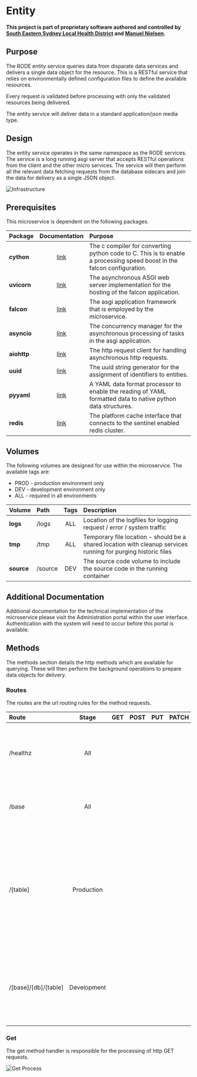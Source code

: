 # Entity

**This project is part of proprietary software authored and controlled by [South Eastern Sydney Local Health District](https://www.seslhd.health.nsw.gov.au/services-clinics/directory/research) and [Manuel Nielsen](mailto:Manuel.Nielsen@health.nsw.gov.au).**

## Purpose

The RODE entity service queries data from disparate data services and delivers a single data object for the resource. This is a RESTful service that relies on environmentally defined configuration files to define the available resources.

Every request is validated before processing with only the validated resources being delivered.

The entity service will deliver data in a standard application/json media type.

## Design

The entity service operates in the same namespace as the RODE services. The service is a long running asgi server that accepts RESTful operations from the client and the other micro services. The service will then perform all the relevant data fetching requests from the database sidecars and join the data for delivery as a single JSON object.

![Infrastructure](https://rode.forske.org/diagrams/entity/infrastructure.drawio.svg)

## Prerequisites

This microservice is dependent on the following packages.

| Package     |                     Documentation                      | Purpose                                                                                                                 |
| :---------- | :----------------------------------------------------: | :---------------------------------------------------------------------------------------------------------------------- |
| **cython**  |              [link](https://cython.org/)               | The c compiler for converting python code to C. This is to enable a processing speed boost in the falcon configuration. |
| **uvicorn** |            [link](https://www.uvicorn.org/)            | The asynchronous ASGI web server implementation for the hosting of the falcon application.                              |
| **falcon**  |    [link](https://falcon.readthedocs.io/en/stable/)    | The asgi application framework that is employed by the microservice.                                                    |
| **asyncio** | [link](https://docs.python.org/3/library/asyncio.html) | The concurrency manager for the asynchronous processing of tasks in the asgi application.                               |
| **aiohttp** |      [link](https://docs.aiohttp.org/en/stable/)       | The http request client for handling asynchronous http requests.                                                        |
| **uuid**    |  [link](https://docs.python.org/3/library/uuid.html)   | The uuid string generator for the assignment of identifiers to entities.                                                |
| **pyyaml**  |        [link](https://pypi.org/project/PyYAML/)        | A YAML data format processor to enable the reading of YAML formatted data to native python data structures.             |
| **redis**   |       [link](https://github.com/redis/redis-py)        | The platform cache interface that connects to the sentinel enabled redis cluster.                                       |

## Volumes

The following volumes are designed for use within the microservice. The available tags are:

- PROD - production environment only
- DEV - development environment only
- ALL - required in all environments

| Volume     | Path    | Tags | Description                                                                                                    |
| :--------- | :------ | :--: | :------------------------------------------------------------------------------------------------------------- |
| **logs**   | /logs   | ALL  | Location of the logfiles for logging request / error / system traffic                                          |
| **tmp**    | /tmp    | ALL  | Temporary file location - should be a shared location with cleanup services running for purging historic files |
| **source** | /source | DEV  | The source code volume to include the source code in the running container                                     |

## Additional Documentation

Additional documentation for the technical implementation of the microservice please visit the Administration portal within the user interface. Authentication with the system will need to occur before this portal is available.

## Methods

The methods section details the http methods which are available for querying. These will then perform the background operations to prepare data objects for delivery.

### Routes

The routes are the url routing rules for the method requests.

| Route                |    Stage    | GET | POST | PUT | PATCH | DELETE | Purpose                                                                                                                                                                     |
| :------------------- | :---------: | :-: | :--: | :-: | :---: | :----: | :-------------------------------------------------------------------------------------------------------------------------------------------------------------------------- |
| /healthz             |     All     |     |      |     |       |        | The health check route that will be queried by the kubernetes health checks.                                                                                                |
| /base                |     All     |     |      |     |       |        | The route for testing the initialisation of the development environment.                                                                                                    |
| /[table]             | Production  |     |      |     |       |        | The route by which http requests should be received for manipulating data within the production environment. This should only ever be accessed from within the K8s cluster. |
| /[base]/[db]/[table] | Development |     |      |     |       |        | The route by which http requests should be received for manipulating data within the development environment.                                                               |

### Get

The get method handler is responsible for the processing of http GET requests.

![Get Process](https://rode.forske.org/diagrams/entity/get.drawio.svg)
